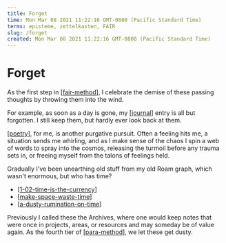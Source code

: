 ```yaml
---
title: Forget
time: Mon Mar 08 2021 11:22:16 GMT-0800 (Pacific Standard Time)
terms: episteme, zettelkasten, FAIR
slug: /forget
created: Mon Mar 08 2021 11:22:16 GMT-0800 (Pacific Standard Time)
---
```


# Forget

As the first step in [[fair-method]], I celebrate the demise of these passing thoughts by throwing them into the wind.

For example, as soon as a day is gone, my [[journal]] entry is all but forgotten. I still keep them, but hardly ever look back at them.

[[poetry]], for me, is another purgative pursuit. Often a feeling hits me, a situation sends me whirling, and as I make sense of the chaos I spin a web of words to spray into the cosmos, releasing the turmoil before any trauma sets in, or freeing myself from the talons of feelings held.

Gradually I've been unearthing old stuff from my old Roam graph, which wasn't enormous, but who has time?

- [[1-02-time-is-the-currency]]
- [[make-space-waste-time]]
- [[a-dusty-rumination-on-time]]

Previously I called these the Archives, where one would keep notes that were once in projects, areas, or resources and may someday be of value again. As the fourth tier of [[para-method]], we let these get dusty.

[//begin]: # 'Autogenerated link references for markdown compatibility'
[fair-method]: intend/fair-method 'FAIR Method'
[journal]: attend/journal 'A Journal of Kerrbear'
[poetry]: forget/poetry 'poetry'
[1-02-time-is-the-currency]: forget/poetry/stourmy-do-oh/1-02-time-is-the-currency 'Time is the currency'
[make-space-waste-time]: forget/poetry/to-revise/make-space-waste-time 'Make space + waste time => find yrself'
[a-dusty-rumination-on-time]: remember/a-dusty-rumination-on-time 'A Dusty Rumination on Time'
[para-method]: intend/para-method 'PARA method'
[//end]: # 'Autogenerated link references'
